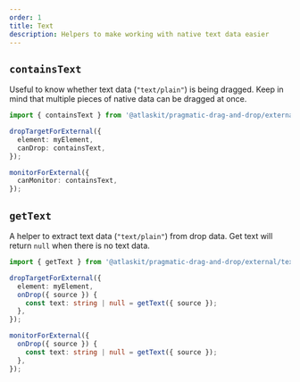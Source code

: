 ```yaml
---
order: 1
title: Text
description: Helpers to make working with native text data easier
---
```


## `containsText`

Useful to know whether text data (`"text/plain"`) is being dragged. Keep in mind that multiple pieces of native data can be dragged at once.

```ts
import { containsText } from '@atlaskit/pragmatic-drag-and-drop/external/text';

dropTargetForExternal({
  element: myElement,
  canDrop: containsText,
});

monitorForExternal({
  canMonitor: containsText,
});
```

## `getText`

A helper to extract text data (`"text/plain"`) from drop data. Get text will return `null` when there is no text data.

```ts
import { getText } from '@atlaskit/pragmatic-drag-and-drop/external/text';

dropTargetForExternal({
  element: myElement,
  onDrop({ source }) {
    const text: string | null = getText({ source });
  },
});

monitorForExternal({
  onDrop({ source }) {
    const text: string | null = getText({ source });
  },
});
```
